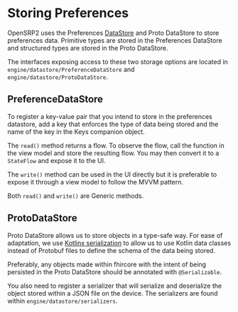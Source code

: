 # Storing Preferences

OpenSRP2 uses the Preferences [DataStore](https://developer.android.com/topic/libraries/architecture/datastore) and Proto DataStore to store preferences data. Primitive types are stored in the Preferences DataStore and structured types are stored in the Proto DataStore.

The interfaces exposing access to these two storage options are located in `engine/datastore/PreferenceDataStore` and `engine/datastore/ProtoDataStore`.

## PreferenceDataStore

To register a key-value pair that you intend to store in the preferences datastore, add a key that enforces the type of data being stored and the name of the key in the Keys companion object.

The `read()` method returns a flow. To observe the flow, call the function in the view model and store the resulting flow. You may then convert it to a `StateFlow` and expose it to the UI.

The `write()` method can be used in the UI directly but it is preferable to expose it through a view model to follow the MVVM pattern.

Both `read()` and `write()` are Generic methods.

## ProtoDataStore

Proto DataStore allows us to store objects in a type-safe way. For ease of adaptation, we use [Kotlinx serialization](https://kotlinlang.org/docs/serialization.html#serialize-and-deserialize-json) to allow us to use Kotlin data classes instead of Protobuf files to define the schema of the data being stored.

Preferably, any objects made within fhircore with the intent of being persisted in the Proto DataStore should be annotated with `@Serializable`.

You also need to register a serializer that will serialize and deserialize the object stored within a JSON file on the device. The serializers are found within `engine/datastore/serializers`.
